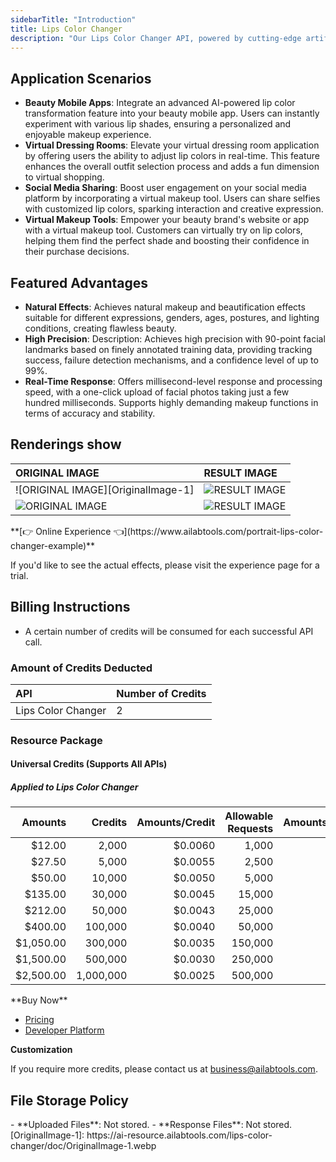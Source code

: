 ```yaml
---
sidebarTitle: "Introduction"
title: Lips Color Changer
description: "Our Lips Color Changer API, powered by cutting-edge artificial intelligence technology, accurately detects the user's lip area and seamlessly blends lip colors for natural-looking transformations. This robust API not only meets the demand for online lip color changes but also offers multi-face support, with the capability to process up to three faces in a single image, providing stunning lip color transformations for group photos."
---
```



## Application Scenarios

- **Beauty Mobile Apps**: Integrate an advanced AI-powered lip color transformation feature into your beauty mobile app. Users can instantly experiment with various lip shades, ensuring a personalized and enjoyable makeup experience.
- **Virtual Dressing Rooms**: Elevate your virtual dressing room application by offering users the ability to adjust lip colors in real-time. This feature enhances the overall outfit selection process and adds a fun dimension to virtual shopping.
- **Social Media Sharing**: Boost user engagement on your social media platform by incorporating a virtual makeup tool. Users can share selfies with customized lip colors, sparking interaction and creative expression.
- **Virtual Makeup Tools**: Empower your beauty brand's website or app with a virtual makeup tool. Customers can virtually try on lip colors, helping them find the perfect shade and boosting their confidence in their purchase decisions.

## Featured Advantages

- **Natural Effects**: Achieves natural makeup and beautification effects suitable for different expressions, genders, ages, postures, and lighting conditions, creating flawless beauty.
- **High Precision**: Description: Achieves high precision with 90-point facial landmarks based on finely annotated training data, providing tracking success, failure detection mechanisms, and a confidence level of up to 99%.
- **Real-Time Response**: Offers millisecond-level response and processing speed, with a one-click upload of facial photos taking just a few hundred milliseconds. Supports highly demanding makeup functions in terms of accuracy and stability.

## Renderings show

| ORIGINAL IMAGE                     | RESULT IMAGE                     |
|:-----------------------------------|:---------------------------------|
| ![ORIGINAL IMAGE][OriginalImage-1] | ![RESULT IMAGE][ResultImage-1-1] |
| ![ORIGINAL IMAGE][OriginalImage-2] | ![RESULT IMAGE][ResultImage-2-1] |
<Tip>
**[👉 Online Experience 👈](https://www.ailabtools.com/portrait-lips-color-changer-example)**

If you'd like to see the actual effects, please visit the experience page for a trial.
</Tip>
## Billing Instructions

- A certain number of credits will be consumed for each successful API call.

### Amount of Credits Deducted

| API                | Number of Credits |
|:-------------------|:------------------|
| Lips Color Changer | 2                 |

### Resource Package

#### Universal Credits (Supports All APIs)

##### Applied to Lips Color Changer

|   Amounts |   Credits | Amounts/Credit | Allowable Requests | Amounts/Request |
|----------:|----------:|---------------:|-------------------:|----------------:|
|    $12.00 |     2,000 |        $0.0060 |              1,000 |         $0.0120 |
|    $27.50 |     5,000 |        $0.0055 |              2,500 |         $0.0110 |
|    $50.00 |    10,000 |        $0.0050 |              5,000 |         $0.0100 |
|   $135.00 |    30,000 |        $0.0045 |             15,000 |         $0.0090 |
|   $212.00 |    50,000 |        $0.0043 |             25,000 |         $0.0086 |
|   $400.00 |   100,000 |        $0.0040 |             50,000 |         $0.0080 |
| $1,050.00 |   300,000 |        $0.0035 |            150,000 |         $0.0070 |
| $1,500.00 |   500,000 |        $0.0030 |            250,000 |         $0.0060 |
| $2,500.00 | 1,000,000 |        $0.0025 |            500,000 |         $0.0050 |
<Tip>
**Buy Now**

- <a href="https://www.ailabtools.com/price?tab=developer" target="_blank">Pricing</a>
- <a href="https://www.ailabtools.com/developer-platform" target="_blank">Developer Platform</a>

**Customization**

If you require more credits, please contact us at <a href="mailto:business@ailabtools.com">business@ailabtools.com</a>.
</Tip>
## File Storage Policy
<Tip>
- **Uploaded Files**: Not stored.
- **Response Files**: Not stored.
</Tip>
[OriginalImage-1]: https://ai-resource.ailabtools.com/lips-color-changer/doc/OriginalImage-1.webp

[OriginalImage-2]: https://ai-resource.ailabtools.com/lips-color-changer/doc/OriginalImage-2.webp

[ResultImage-1-1]: https://ai-resource.ailabtools.com/lips-color-changer/doc/ResultImage-1-1.webp

[ResultImage-2-1]: https://ai-resource.ailabtools.com/lips-color-changer/doc/ResultImage-2-1.webp